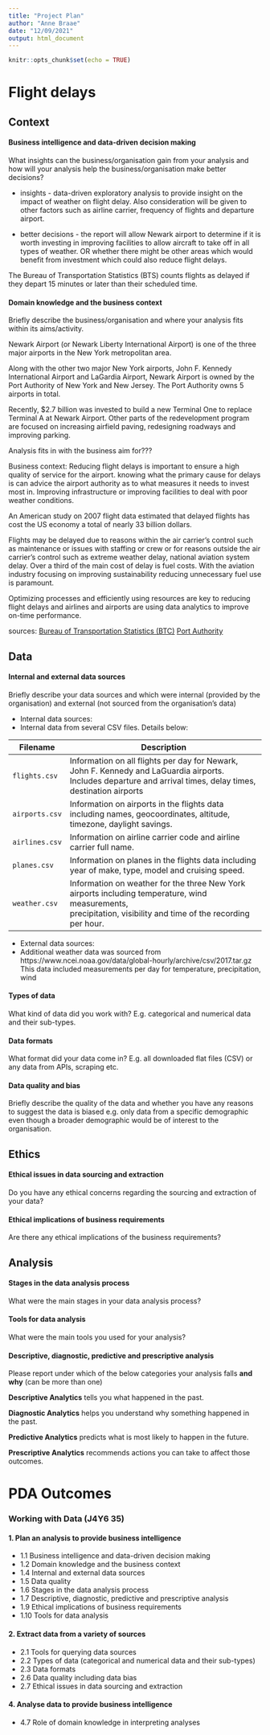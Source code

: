 ```yaml
---
title: "Project Plan"
author: "Anne Braae"
date: "12/09/2021"
output: html_document
---
```


```r
knitr::opts_chunk$set(echo = TRUE)
```

# Flight delays

## Context

#### Business intelligence and data-driven decision making

What insights can the business/organisation gain from your analysis and how will your analysis help the business/organisation make better decisions? 

* insights - data-driven exploratory analysis to provide insight on the impact of weather on flight delay.
Also consideration will be given to other factors such as airline carrier, frequency of flights and departure airport.

* better decisions - the report will allow Newark airport to determine if it is worth investing in improving facilities to allow aircraft to take off in all types of weather. OR whether there might be other areas which would benefit from investment which could also reduce flight delays.

The Bureau of Transportation Statistics (BTS) counts flights as delayed if they depart 15 minutes or later than their scheduled time.

#### Domain knowledge and the business context

Briefly describe the business/organisation and where your analysis fits within its aims/activity.

Newark Airport (or Newark Liberty International Airport) is one of the three major airports in the New York metropolitan area. 

Along with the other two major New York airports, John F. Kennedy International Airport and LaGardia Airport, Newark Airport is owned by the Port Authority of New York and New Jersey. The Port Authority owns 5 airports in total.

Recently, $2.7 billion was invested to build a new Terminal One to replace Terminal A at Newark Airport. Other parts of the redevelopment program are focused on increasing airfield paving, redesigning roadways and improving parking.

Analysis fits in with the business aim for???

Business context:
Reducing flight delays is important to ensure a high quality of service for the airport. knowing what the primary cause for delays is can advice the airport authority as to what measures it needs to invest most in. Improving infrastructure or improving facilities to deal with poor weather conditions.

An American study on 2007 flight data estimated that delayed flights has cost the US economy a total of nearly 33 billion dollars.

Flights may be delayed due to reasons within the air carrier's control such as maintenance or issues with staffing or crew or for reasons outside the air carrier's control such as extreme weather delay, national aviation system delay. Over a third of the main cost of delay is fuel costs. With the aviation industry focusing on improving sustainability reducing unnecessary fuel use is paramount.

Optimizing processes and efficiently using resources are key to reducing flight delays and airlines and airports are using data analytics to improve on-time performance.

sources: 
[Bureau of Transportation Statistics (BTC)](https://www.bts.gov/topics/airlines-and-airports/understanding-reporting-causes-flight-delays-and-cancellations)
[](https://centreforaviation.com/analysis/reports/the-cost-of-delays-late-flights-cost-us-economy-usd33-billion-39215)
[Port Authority](https://www.panynj.gov/airports/en/index.html)

## Data

#### Internal and external data sources

Briefly describe your data sources and which were internal (provided by the organisation) and external (not sourced from the organisation's data)

* Internal data sources:
 - Internal data from several CSV files. Details below: <br />
 
 | Filename       | Description                                                                                                                                                        |
|----------------|--------------------------------------------------------------------------------------------------------------------------------------------------------------------|
| `flights.csv`  | Information on all flights per day for Newark, John F. Kennedy and LaGuardia airports. <br>Includes departure and arrival times, delay times, destination airports |
| `airports.csv` | Information on airports in the flights data including names, geocoordinates, altitude, <br>timezone, daylight savings.                                             |
| `airlines.csv` | Information on airline carrier code and airline carrier full name.                                                                                                 |
| `planes.csv`   | Information on planes in the flights data including year of make, type, model and cruising speed.                                                                  |
| `weather.csv`  | Information on weather for the three New York airports including temperature, wind measurements, <br>precipitation, visibility and time of the recording per hour. |

* External data sources:
- Additional weather data was sourced from https://www.ncei.noaa.gov/data/global-hourly/archive/csv/2017.tar.gz
This data included measurements per day for temperature, precipitation, wind

#### Types of data

What kind of data did you work with? E.g. categorical and numerical data and their sub-types.

#### Data formats

What format did your data come in? E.g. all downloaded flat files (CSV) or any data from APIs, scraping etc.

#### Data quality and bias

Briefly describe the quality of the data and whether you have any reasons to suggest the data is biased e.g. only data from a specific demographic even though a broader demographic would be of interest to the organisation.

## Ethics

#### Ethical issues in data sourcing and extraction

Do you have any ethical concerns regarding the sourcing and extraction of your data? 

#### Ethical implications of business requirements

Are there any ethical implications of the business requirements?

## Analysis

#### Stages in the data analysis process

What were the main stages in your data analysis process?

#### Tools for data analysis

What were the main tools you used for your analysis?

#### Descriptive, diagnostic, predictive and prescriptive analysis

Please report under which of the below categories your analysis falls **and why** (can be more than one) 

::: {.emphasis}
**Descriptive Analytics** tells you what happened in the past.

**Diagnostic Analytics** helps you understand why something happened in the past.

**Predictive Analytics** predicts what is most likely to happen in the future.

**Prescriptive Analytics** recommends actions you can take to affect those outcomes.
:::


# PDA Outcomes

### Working with Data (J4Y6 35)

#### 1. Plan an analysis to provide business intelligence

-   1.1 Business intelligence and data-driven decision making
-   1.2 Domain knowledge and the business context
-   1.4 Internal and external data sources
-   1.5 Data quality
-   1.6 Stages in the data analysis process
-   1.7 Descriptive, diagnostic, predictive and prescriptive analysis
-   1.9 Ethical implications of business requirements
-   1.10 Tools for data analysis

#### 2. Extract data from a variety of sources

-   2.1 Tools for querying data sources
-   2.2 Types of data (categorical and numerical data and their sub-types)
-   2.3 Data formats
-   2.6 Data quality including data bias
-   2.7 Ethical issues in data sourcing and extraction

#### 4. Analyse data to provide business intelligence

-   4.7 Role of domain knowledge in interpreting analyses
